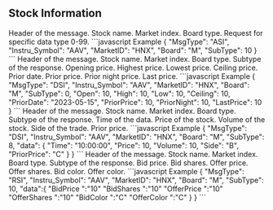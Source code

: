 ## Stock Information

<Accordion title="Request">
  <ParamField path="MsgType" type="string" default="none" required>
    Header of the message.
  </ParamField>
  <ParamField path="Instru_Symbol" type="string" required>
    Stock name.
  </ParamField>
  <ParamField path="MarketID" type="string" required>
    Market index.
  </ParamField>
  <ParamField path="Board" type="string" default="M" required>
    Board type.
  </ParamField>
  <ParamField path="SubType" type="int" required>
    Request for specific data type 0-99.
  </ParamField>
  ```javascript Example
{
  "MsgType": "ASI",
  "Instru_Symbol": "AAV",
  "MarketID": "HNX",
  "Board": "M",
  "SubType": 10
}
```
</Accordion>

<AccordionGroup>

<Accordion title="Response SubType 0">
  <ResponseField name="MsgType" type="string">
    Header of the message.
  </ResponseField>
  <ResponseField name="Instru_Symbol" type="string">
    Stock name.
  </ResponseField>
  <ResponseField name="MarketID" type="string">
    Market index.
  </ResponseField>
  <ResponseField name="Board" type="char">
    Board type.
  </ResponseField>
  <ResponseField name="SubType" type="int">
    Subtype of the response.
  </ResponseField>
  <ResponseField name="Open" type="double">
    Opening price.
  </ResponseField>
  <ResponseField name="High" type="double">
    Highest price.
  </ResponseField>
  <ResponseField name="Low" type="double">
    Lowest price.
  </ResponseField>
  <ResponseField name="Ceiling" type="double">
    Ceiling price.
  </ResponseField>
  <ResponseField name="PriorDate" type="string">
    Prior date.
  </ResponseField>
  <ResponseField name="PriorPrice" type="double">
    Prior price.
  </ResponseField>
  <ResponseField name="PriorNight" type="double">
    Prior night price.
  </ResponseField>
  <ResponseField name="LastPrice" type="double">
    Last price.
  </ResponseField>
  ```javascript Example
{
  "MsgType": "DSI",
  "Instru_Symbol": "AAV",
  "MarketID": "HNX",
  "Board": "M",
  "SubType": 0,
  "Open": 10,
  "High": 10,
  "Low": 10,
  "Ceiling": 10,
  "PriorDate": "2023-05-15",
  "PriorPrice": 10,
  "PriorNight": 10,
  "LastPrice": 10  
}
```
</Accordion>

<Accordion title="Response SubType 8">
  <ResponseField name="MsgType" type="string">
    Header of the message.
  </ResponseField>
  <ResponseField name="Instru_Symbol" type="string">
    Stock name.
  </ResponseField>
  <ResponseField name="MarketID" type="string">
    Market index.
  </ResponseField>
  <ResponseField name="Board" type="char">
    Board type.
  </ResponseField>
  <ResponseField name="SubType" type="int">
    Subtype of the response.
  </ResponseField>
  <ResponseField name="data">
    <Expandable title="Toggle details">
      <ResponseField name="Time" type="string">
        Time of the data.
      </ResponseField>
      <ResponseField name="Price" type="double">
        Price of the stock.
      </ResponseField>
      <ResponseField name="Volume" type="double">
        Volume of the stock.
      </ResponseField>
      <ResponseField name="Side" type="char">
        Side of the trade.
      </ResponseField>
      <ResponseField name="PriorPrice" type="char">
        Prior price.
      </ResponseField>
    </Expandable>
  </ResponseField>
  ```javascript Example
{
  "MsgType": "DSI",
  "Instru_Symbol": "AAV",
  "MarketID": "HNX",
  "Board": "M",
  "SubType": 8,
  "data": {
    "Time": "10:00:00",
    "Price": 10,
    "Volume": 10,
    "Side": "B",
    "PriorPrice": "C"
  }
}
```
</Accordion>

<Accordion title="Response SubType 10">
  <ResponseField name="MsgType" type="string">
    Header of the message.
  </ResponseField>
  <ResponseField name="Instru_Symbol" type="string">
    Stock name.
  </ResponseField>
  <ResponseField name="MarketID" type="string">
    Market index.
  </ResponseField>
  <ResponseField name="Board" type="char">
    Board type.
  </ResponseField>
  <ResponseField name="SubType" type="int">
    Subtype of the response.
  </ResponseField>
  <ResponseField name="data">
    <Expandable title="Toggle details">
      <ResponseField name="BidPrice" type="double">
        Bid price.
      </ResponseField>
      <ResponseField name="BidShares" type="double">
        Bid shares.
      </ResponseField>
      <ResponseField name="OfferPrice" type="double">
        Offer price.
      </ResponseField>
      <ResponseField name="OfferShares" type="double">
        Offer shares.
      </ResponseField>
      <ResponseField name="BidColor" type="char">
        Bid color.
      </ResponseField>
      <ResponseField name="OfferColor" type="char">
        Offer color.
      </ResponseField>
    </Expandable>
  </ResponseField>
</Accordion>
```javascript Example
{
  "MsgType": "RSI",
  "Instru_Symbol": "AAV",
  "MarketID": "HNX",
  "Board": "M",
  "SubType": 10,
  "data":{
    "BidPrice     ":"10"
    "BidShares    ":"10"
    "OfferPrice   ":"10"
    "OfferShares  ":"10"
    "BidColor     ":"C"
    "OfferColor   ":"C"
    }
}
```
</AccordionGroup>